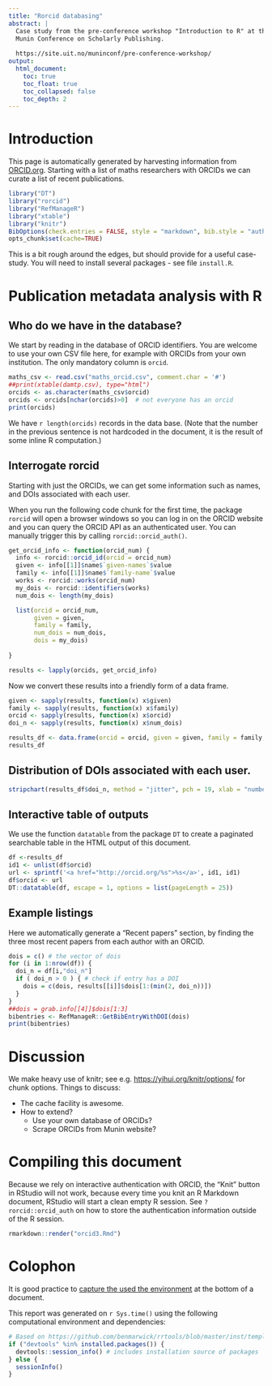 ```yaml
---
title: "Rorcid databasing"
abstract: |
  Case study from the pre-conference workshop "Introduction to R" at the 2020
  Munin Conference on Scholarly Publishing.
  
  https://site.uit.no/muninconf/pre-conference-workshop/
output:
  html_document:
    toc: true
    toc_float: true
    toc_collapsed: false
    toc_depth: 2
---
```


# Introduction

This page is automatically generated by harvesting information from
[ORCID.org](http://orcid.org).  Starting with a list of maths
researchers with ORCIDs we can curate a list of recent publications.

```r
library("DT")
library("rorcid")
library("RefManageR")
library("xtable")
library("knitr")
BibOptions(check.entries = FALSE, style = "markdown", bib.style = "authoryear", cite.style = 'alphabetic', max.names=7)
opts_chunk$set(cache=TRUE)
```

This is a bit rough around the edges, but should provide for a useful
case-study.  You will need to install several packages - see file `install.R`.

# Publication metadata analysis with R

## Who do we have in the database?

We start by reading in the database of ORCID identifiers.
You are welcome to use your own CSV file here, for example with ORCIDs
from your own institution. The only mandatory column is `orcid`.

```r
maths_csv <- read.csv("maths_orcid.csv", comment.char = '#')
##print(xtable(damtp.csv), type="html")
orcids <- as.character(maths_csv$orcid)
orcids <- orcids[nchar(orcids)>0]  # not everyone has an orcid
print(orcids)
```

We have `r length(orcids)` records in the data base.  (Note that the
number in the previous sentence is not hardcoded in the document, it
is the result of some inline R computation.)

## Interrogate rorcid

Starting with just the ORCIDs, we can get some information such as
names, and DOIs associated with each user.

When you run the following code chunk for the first time, the 
package `rorcid` will open a browser windows so you can log in on
the ORCID website and you can query the ORCID API as an 
authenticated user. You can manually trigger this by calling
`rorcid::orcid_auth()`.

```r
get_orcid_info <- function(orcid_num) {
  info <- rorcid::orcid_id(orcid = orcid_num)
  given <- info[[1]]$name$`given-names`$value
  family <- info[[1]]$name$`family-name`$value
  works <- rorcid::works(orcid_num)
  my_dois <- rorcid::identifiers(works)
  num_dois <- length(my_dois)

  list(orcid = orcid_num,
       given = given,
       family = family,
       num_dois = num_dois,
       dois = my_dois)
  
}

results <- lapply(orcids, get_orcid_info)
```

Now we convert these results into a friendly form of a data frame.

```r
given <- sapply(results, function(x) x$given)
family <- sapply(results, function(x) x$family)
orcid <- sapply(results, function(x) x$orcid)
doi_n <- sapply(results, function(x) x$num_dois)

results_df <- data.frame(orcid = orcid, given = given, family = family, doi_n = doi_n)
results_df
```

## Distribution of DOIs associated with each user.

```r
stripchart(results_df$doi_n, method = "jitter", pch = 19, xlab = "number of DOIs")
```

## Interactive table of outputs

We use the function `datatable` from the package `DT` to create a 
paginated searchable table in the HTML output of this document.

```r
df <-results_df
id1 <- unlist(df$orcid)
url <- sprintf('<a href="http://orcid.org/%s">%s</a>', id1, id1)
df$orcid <- url
DT::datatable(df, escape = 1, options = list(pageLength = 25))
```

## Example listings

Here we automatically generate a "Recent papers" section, by finding
the three most recent papers from each author with an ORCID.

```r
dois = c() # the vector of dois
for (i in 1:nrow(df)) {
  doi_n = df[i,"doi_n"]
  if ( doi_n > 0 ) { # check if entry has a DOI
    dois = c(dois, results[[i]]$dois[1:(min(2, doi_n))])
  }
}
##dois = grab.info[[4]]$dois[1:3]
bibentries <- RefManageR::GetBibEntryWithDOI(dois)
print(bibentries)
```

# Discussion

We make heavy use of knitr; see
e.g. <https://yihui.org/knitr/options/> for chunk options.  Things to
discuss:

- The cache facility is awesome.
- How to extend?
  - Use your own database of ORCIDs?
  - Scrape ORCIDs from Munin website?

# Compiling this document

Because we rely on interactive authentication with ORCID, the "Knit" button
in RStudio will not work, because every time you knit an R Markdown
document, RStudio will start a clean empty R session.  See 
`?rorcid::orcid_auth` on how to store the authentication information 
outside of the R session.

```r
rmarkdown::render("orcid3.Rmd")
```

# Colophon

It is good practice to [capture the used the environment](https://twitter.com/benmarwick/status/1263291191606444033)
at the bottom  of a document.

This report was generated on `r Sys.time()` using the following 
computational environment and dependencies: 

```r
# Based on https://github.com/benmarwick/rrtools/blob/master/inst/templates/paper.Rmd
if ("devtools" %in% installed.packages()) {
  devtools::session_info() # includes installation source of packages
} else {
  sessionInfo()
}
```

